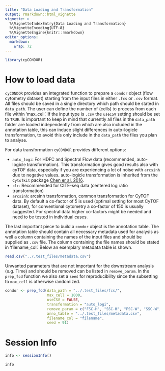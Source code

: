 ```yaml
---
title: "Data Loading and Transformation"
output: rmarkdown::html_vignette
vignette: >
  %\VignetteIndexEntry{Data Loading and Transformation}
  %\VignetteEncoding{UTF-8}
  %\VignetteEngine{knitr::rmarkdown}
editor_options: 
  markdown: 
    wrap: 72
---
```


```r
library(cyCONDOR)
```

# How to load data

`cyCONDOR` provides an integrated function to prepare a `condor` object (flow cytometry dataset) starting from the input files in either `.fcs` or `.csv` format. All files should be saved in a single directory which path should be stated in `data_path`. The user can define the number of (cells) to process from each file within 'max_cell'. If the input type is `.csv` the `useCSV` setting should be set to `TRUE`. Is important to keep in mind that currently all files in the `data_path` folder are loaded independently from which are also included in the annotation table, this can induce slight differences in auto-logicle transformation, to avoid this only include in the `data_path` the files you plan to analyse.

For data transformation `cyCONDOR` provides different options:

- `auto_logi`: For HDFC and Spectral Flow data (recommended, auto-logicle transformation). This transformation gives good results also with cyTOF data, especially if you are experiencing a lot of noise with `arcsinh` due to negative values. auto-logicle transformation is inherited from the `Cytofkit` package [Chen er al. 2016](https://pubmed.ncbi.nlm.nih.gov/27662185/).
- `clr`: Recommended for CITE-seq data (centered log ratio transformation)
- `arcsinh`: arcsinh transformation, common transformation for CyTOF data. By default a co-factor of 5 is used (optimal setting for most CyTOF dataset), for conventional cytometry a co-factor of 150 is usually suggested. For spectral data higher co-factors might be needed and need to be tested in individual cases.

The last important piece to build a `condor` object is the annotation table. The annotation table should contain all necessary metadata used for analysis as well a column containing the names of the input files and should be supplied as `.csv` file. The column containing the file names should be stated in 'filename_col'. Below an exemplary metadata table is shown.

```r
read.csv("../.test_files/metadata.csv")
```

Unwanted parameters that are not important for the downstream analysis (e.g. Time) and should be removed can be listed in `remove_param`. In the `prep_fcd` function we also set a `seed` for reproducibility since the subsetting to `max_cell` is otherwise randomized.

```r
condor <- prep_fcd(data_path = "../.test_files/fcs/", 
                   max_cell = 1000, 
                   useCSV = FALSE, 
                   transformation = "auto_logi", 
                   remove_param = c("FSC-H", "SSC-H", "FSC-W", "SSC-W", "Time"), 
                   anno_table = "../.test_files/metadata.csv", 
                   filename_col = "filename",
                   seed = 91)
```

# Session Info
```r
info <- sessionInfo()

info
```

